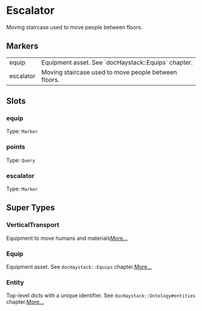 # Escalator
Moving staircase used to move people between floors.
## Markers
<table>
<tbody>
<tr>
<td className='p-2 align-top'><span className='bg-sky-200 rounded-md px-3 py-1 text-sky-700 block font-semibold text-center text-sm'>equip </span></td>
<td className='p-2 align-top'>Equipment asset. See `docHaystack::Equips` chapter.</td>
</tr>
<tr>
<td className='p-2 align-top'><span className='bg-sky-200 rounded-md px-3 py-1 text-sky-700 block font-semibold text-center text-sm'>escalator </span></td>
<td className='p-2 align-top'>Moving staircase used to move people between floors.</td>
</tr>
</tbody>
</table>

## Slots

### equip
Type: `Marker`

### points
Type: `Query`

### escalator
Type: `Marker`



## Super Types
### VerticalTransport
Equipment to move humans and materials[More...](/ph/entities/VerticalTransport)

### Equip
Equipment asset.
See `docHaystack::Equips` chapter.[More...](/ph/entities/Equip)

### Entity
Top-level dicts with a unique identifier.
See `docHaystack::Ontology#entities` chapter.[More...](/ph/entities/Entity)


